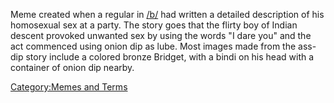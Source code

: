 Meme created when a regular in [[/b/]] had written a detailed description of his homosexual sex at a party. The story goes that the flirty boy of Indian descent provoked unwanted sex by using the words "I dare you" and the act commenced using onion dip as lube. Most images made from the ass-dip story include a colored bronze Bridget, with a bindi on his head with a container of onion dip nearby.

[[Category:Memes and Terms]]
